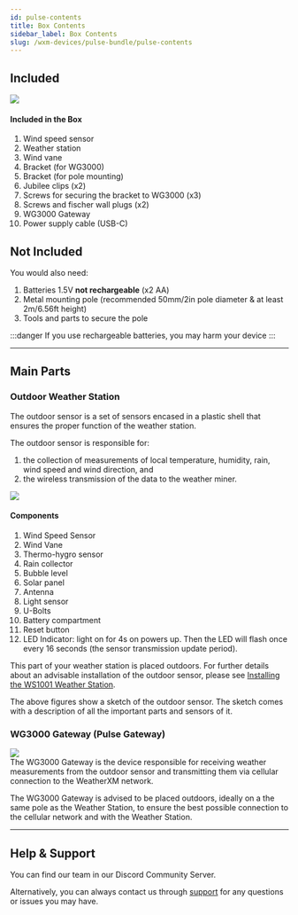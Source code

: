 ```yaml
---
id: pulse-contents
title: Box Contents
sidebar_label: Box Contents
slug: /wxm-devices/pulse-bundle/pulse-contents
---
```



## Included

<div class="explanation">
<img src={useBaseUrl("img/wxm-devices/pulse-bundle/contents-included-pulse.png")}
     style={{width: '50%', height: 'auto'}} />
  <div>
    <h4>Included in the Box</h4>
    <ol>
      <li>Wind speed sensor</li>
      <li>Weather station</li>
      <li>Wind vane</li>
      <li>Bracket (for WG3000)</li>
      <li>Bracket (for pole mounting)</li>
      <li>Jubilee clips (x2)</li>
      <li>Screws for securing the bracket to WG3000 (x3)</li>
      <li>Screws and fischer wall plugs (x2) </li>
      <li>WG3000 Gateway</li>
      <li>Power supply cable (USB-C)</li>
    </ol>
  </div>
</div>

## Not Included

You would also need:
1. Batteries 1.5V **not rechargeable** (x2 AA)
1. Metal mounting pole (recommended 50mm/2in pole diameter & at least 2m/6.56ft height)
1. Tools and parts to secure the pole

:::danger
If you use rechargeable batteries, you may harm your device
:::

<hr/>

## Main Parts

### Outdoor Weather Station

The outdoor sensor is a set of sensors encased in a plastic shell that ensures the proper function of the weather station.

The outdoor sensor is responsible for:

1. the collection of measurements of local temperature, humidity, rain, wind speed and wind direction, and
1. the wireless transmission of the data to the weather miner.

<div class="explanation two-columns">
  <img src={useBaseUrl("img/wxm-devices/wifi-m5-bundle/ws1000a_b-parts.svg")} />
  <div>
    <h4>Components</h4>
    <ol>
      <li>Wind Speed Sensor</li>
      <li>Wind Vane</li>
      <li>Thermo-hygro sensor</li>
      <li>Rain collector</li>
      <li>Bubble level</li>
      <li>Solar panel</li>
      <li>Antenna</li>
      <li>Light sensor</li>
      <li>U-Bolts</li>
      <li>Battery compartment</li>
      <li>Reset button</li>
      <li>LED Indicator: light on for 4s on powers up. Then the LED will flash once every 16 seconds (the sensor transmission update period).</li>
    </ol>
  </div>
</div>

This part of your weather station is placed outdoors.
For further details about an advisable installation of the outdoor sensor, please see [Installing the WS1001 Weather Station](/wxm-devices/pulse-bundle/install-weather-station).

The above figures show a sketch of the outdoor sensor. The sketch comes with a description of all the important parts and sensors of it.

### WG3000 Gateway (Pulse Gateway)

<div class="control">
  <img src={useBaseUrl("/img/wxm-devices/pulse-bundle/pulse.png")} style={{ width: '60%', height: 'auto' }} />
</div>
The WG3000 Gateway is the device responsible for receiving weather measurements from the outdoor sensor and transmitting them via cellular connection  to the WeatherXM network.

The WG3000 Gateway is advised to be placed outdoors, ideally on a the same pole as the Weather Station, to ensure the best possible connection to the cellular network and with the Weather Station.

<hr/>

## Help & Support

You can find our team in our <Link to="https://weatherxm.com/discord">Discord Community Server</Link>.

Alternatively, you can always contact us through [support](https://support.weatherxm.com) for any questions or issues you may have.

